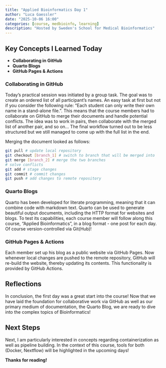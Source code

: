 ```yaml
---
title: "Applied Bioinformatics Day 1"
author: "Luca Gaessler"
date: "2025-10-06 16:00"
categories: [course, medbioinfo, learning]
description: "Hosted by Sweden's School for Medical Bioinformatics"
---
```


## Key Concepts I Learned Today

- **Collaborating in GitHub**
- **Quarto Blogs**
- **GitHub Pages & Actions**

### Collaborating in GitHub
Today's practical session was initiated by a group task. The goal was to create an ordered list of all participant's names. An easy task at first but not if you consider the following rule: "Each student can only write their own name in a stand-alone file.". This means that the course members had to collaborate on GitHub to merge their documents and handle potential conflicts. The idea was to work in pairs, then collaborate with the merged list of another pair, and so on... The final workflow turned out to be less structured but we still managed to come up with the full list in the end.

Merging the document looked as follows:

```bash
git pull # update local repository
git checkout [branch_1] # switch to branch that will be merged into
git merge [branch_2] # merge the two branches
# solve conflicts
git add # stage changes
git commit # commit changes
git push # add changes to remote repository
```

### Quarto Blogs
Quarto has been developed for literate programming, meaning that it can combine code with markdown text. Quarto can be used to generate beautiful output documents, including the HTTP format for websites and blogs. To test its capabilities, each course member will follow along this course, "Applied Bioinformatics", in a blog format - one post for each day. Of course version-controlled via Git(Hub)!

### GitHub Pages & Actions
Each member set up his blog as a public website via GitHub Pages. Now whenever local changes are pushed to the remote repository, GitHub will re-build the website, thereby updating its contents. This functionality is provided by GitHub Actions.

## Reflections
In conclusion, the first day was a great start into the course! Now that we have laid the foundation for collaborative work via GitHub as well as our primary medium of documentation, the Quarto Blog, we are ready to dive into the complex topics of Bioinformatics!

## Next Steps
Next, I am particularly interested in concepts regarding containerization as well as pipeline building. In the context of this course, tools for both (Docker, Nextflow) will be highlighted in the upcoming days!

**Thanks for reading!**